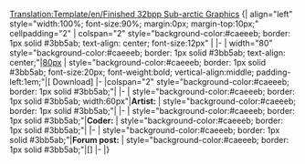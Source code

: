 [[Translation:Template/en/Finished 32bpp Sub-arctic Graphics]]
<noinclude></noinclude>{| align="left" style="width:100%; font-size:90%; margin:0px; margin-top:10px;" cellpadding="2"
| colspan="2" style="background-color:#caeeeb; border: 1px solid #3bb5ab; text-align: center; font-size:12px" |<strong>{{{title}}}</strong>
|-
| width="80" style="background-color:#caeeeb; border: 1px solid #3bb5ab; text-align: center;"|[[en/{{{image}}}|80px]]
| style="background-color:#caeeeb; border: 1px solid #3bb5ab; font-size:20px; font-weight:bold; vertical-align:middle; padding-left:1em;"|[{{{file}}} Download]
|-
|colspan="2" style="background-color:#caeeeb; border: 1px solid #3bb5ab;"|{{{notes}}}
|-
| style="background-color:#caeeeb; border: 1px solid #3bb5ab; width:60px"|<strong>Artist:</strong>
| style="background-color:#caeeeb; border: 1px solid #3bb5ab;"|{{{artist}}}
|-
| style="background-color:#caeeeb; border: 1px solid #3bb5ab;"|<strong>Coder:</strong>
| style="background-color:#caeeeb; border: 1px solid #3bb5ab;"|{{{coder}}}
|-
| style="background-color:#caeeeb; border: 1px solid #3bb5ab;"|<strong>Forum post:</strong>
| style="background-color:#caeeeb; border: 1px solid #3bb5ab;"|[{{{forum}}}]
|-
|}
